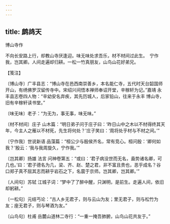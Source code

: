 ```yaml
---
---
---
```

title: 鹧鸪天
---



博山寺作





不向长安路上行，却教山寺厌逢迎。味无味处求吾乐，材不材间过此生。　宁作我，岂其卿。人间走遍却归耕。一松一竹真朋友，山鸟山花好弟兄。





【笺注】


〔博山寺〕广丰县志：“博山寺在邑西南崇善乡，本名能仁寺，五代时天台韶国师开山，有绣佛罗汉留传寺中。宋绍兴间悟本禅师奉诏开堂，辛稼轩为记。”嘉靖 永丰县志卷四人物：“辛幼安名弃疾，其先历城人，后家铅山，往来于永丰 博山寺，旧有辛稼轩读书堂。”

〔味无味〕老子：“为无为，事无事，味无味。”

〔材不材间〕庄子 山木篇：“明日弟子问于庄子曰：‘昨日山中之木以不材得终其天年，今主人之雁以不材死，先生将何处？’庄子笑曰：‘周将处乎材与不材之间。’”

〔宁作我〕世说新语 品藻篇：“桓公少与殷侯齐名，常有竞心。桓问殷：‘卿何如我？’殷云：‘我与我周旋久，宁作我。’”

〔岂其卿〕扬雄 法言 问神卷第五：“或曰：‘君子病没世而无名，盍势诸名卿，可几也。’曰：‘君子德名为几，梁、齐、赵、楚之君，非不富且贵也，恶乎成名？谷口郑子真不屈其志而耕乎岩石之下，名震于京师。岂其卿，岂其卿。’”

〔人间句〕苏轼 江城子词：“梦中了了醉中醒，只渊明，是前生。走遍人间，依旧却躬耕。”

〔一松句〕元结丐论：“古人乡无君子，则与云山为友；里无君子，则与松竹为友；座无君子，则与琴酒为友。”

〔山鸟句〕杜甫 岳麓山道林二寺行：“一重一掩吾肺腑，山鸟山花共友于。”